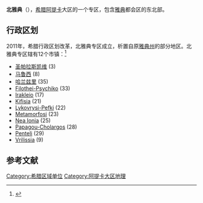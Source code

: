{{Infobox settlement
| name                    = 北雅典
| native_name             = <small>Περιφερειακή ενότητα</small><br>Βορείου Τομέα Αθηνών
| native_name_lang        = el
| settlement_type         = 专区
| image_skyline           = 2010 Dimi Athinas numbered-N.svg
| image_alt               = 
| image_caption           = 雅典市镇
| imagesize               = 
| latd  = 38 |latm  = 3|lats  =  |latNS  = N
| longd = 23 |longm = 48|longs =  |longEW = E
| coor_pinpoint           = 
| coordinates_type        = 
| coordinates_display     = inline,title
| coordinates_footnotes   = 
| subdivision_type        = 国家
| subdivision_name        = 希腊
| subdivision_type1       = 大区
| subdivision_name1       = [[阿提卡|阿提卡]]
| established_title       = 
| established_date        = 2011年
| founder                 = 
| seat_type               = 
| seat                    = 
| government_footnotes    = 
| leader_party            = 
| leader_title            = 
| leader_name             = 
| unit_pref               = Metric
| area_footnotes          = 
| area_total_km2          = 140.7
| area_land_km2           = 
| area_water_km2          = 
| area_water_percent      = 
| area_note               = 
| elevation_footnotes     = 
| elevation_m             = 
| population_footnotes    = 
| population_total        = 591680
| population_as_of        = 2011
| population_density_km2  = auto
| population_demonym      = 
| population_note         = 
| time_zone               = [[欧洲东部时间|欧洲东部时间]]
| utc_offset              = +2
| timezone1_DST           = [[EEST|EEST]]
| utc_offset1_DST         = +3
}}
'''北雅典'''（{{lang-el|Περιφερειακή ενότητα Βορείου Τομέα Αθηνών}}），[[希腊|希腊]][[阿提卡|阿提卡]]大区的一个专区，包含[[雅典|雅典]]都会区的东北部。

==行政区划==
2011年，希腊行政区划改革，北雅典专区成立，析置自原[[雅典州|雅典州]]的部分地区。北雅典专区辖有12个市镇：<ref name=Kallikratis>{{PDFlink|1=[http://www.kedke.gr/uploads2010/FEKB129211082010_kallikratis.pdf Kallikratis reform law text]}}</ref>

*[[圣帕拉斯凯维|圣帕拉斯凯维]] (3)
*[[马鲁西|马鲁西]] (8)
*[[哈兰兹里|哈兰兹里]] (35)
*[[Filothei-Psychiko|Filothei-Psychiko]] (33)
*[[Irakleio,_Attica|Irakleio]] (17)
*[[Kifisia|Kifisia]] (21)
*[[Lykovrysi-Pefki|Lykovrysi-Pefki]] (22)
*[[Metamorfosi|Metamorfosi]] (23)
*[[Nea_Ionia|Nea Ionia]] (25) 
*[[Papagou-Cholargos|Papagou-Cholargos]] (28)
*[[Penteli|Penteli]] (29)
*[[Vrilissia|Vrilissia]] (9)

==参考文献==
{{Reflist}}

[[Category:希腊区域单位|Category:希腊区域单位]]
[[Category:阿提卡大区地理|Category:阿提卡大区地理]]